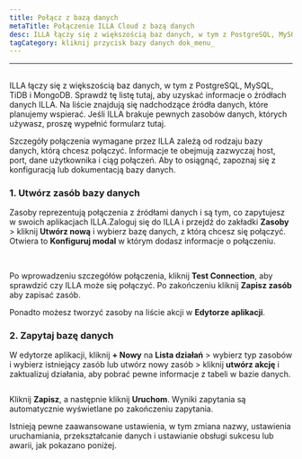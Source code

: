```yaml
---
title: Połącz z bazą danych
metaTitle: Połączenie ILLA Cloud z bazą danych
desc: ILLA łączy się z większością baz danych, w tym z PostgreSQL, MySQL, TiDB i MongoDB
tagCategory: kliknij przycisk bazy danych dok_menu_
---
```


* * *

## <Heading hidden>Połącz z bazą danych</Heading>

ILLA łączy się z większością baz danych, w tym z PostgreSQL, MySQL, TiDB i MongoDB. Sprawdź tę listę tutaj, aby uzyskać informacje o źródłach danych ILLA. Na liście znajdują się nadchodzące źródła danych, które planujemy wspierać. Jeśli ILLA brakuje pewnych zasobów danych, których używasz, proszę wypełnić formularz tutaj.

Szczegóły połączenia wymagane przez ILLA zależą od rodzaju bazy danych, którą chcesz połączyć. Informacje te obejmują zazwyczaj host, port, dane użytkownika i ciąg połączeń. Aby to osiągnąć, zapoznaj się z konfiguracją lub dokumentacją bazy danych.

### 1.  Utwórz zasób bazy danych

Zasoby reprezentują połączenia z źródłami danych i są tym, co zapytujesz w swoich aplikacjach ILLA.Zaloguj się do ILLA i przejdź do zakładki **Zasoby** > kliknij **Utwórz nową** i wybierz bazę danych, z którą chcesz się połączyć. Otwiera to **Konfiguruj modal** w którym dodasz informacje o połączeniu.

<img
  src='https://cdn.illacloud.com/official-website/img/docs/connect/connect-database/resources.png'
  alt=""
/>
<img
  src='https://cdn.illacloud.com/official-website/img/docs/connect/connect-database/config.png'
  alt=""
/>

Po wprowadzeniu szczegółów połączenia, kliknij **Test Connection**, aby sprawdzić czy ILLA może się połączyć. Po zakończeniu kliknij **Zapisz zasób** aby zapisać zasób.

Ponadto możesz tworzyć zasoby na liście akcji w **Edytorze aplikacji**.

### 2.  Zapytaj bazę danych

W edytorze aplikacji, kliknij **+ Nowy** na **Lista działań** > wybierz typ zasobów i wybierz istniejący zasób lub utwórz nowy zasób > kliknij **utwórz akcję** i zaktualizuj działania, aby pobrać pewne informacje z tabeli w bazie danych.

<img
  src='https://cdn.illacloud.com/official-website/img/docs/connect/connect-database/action.png'
  alt=""
/>

Kliknij **Zapisz**, a następnie kliknij **Uruchom**. Wyniki zapytania są automatycznie wyświetlane po zakończeniu zapytania.

Istnieją pewne zaawansowane ustawienia, w tym zmiana nazwy, ustawienia uruchamiania, przekształcanie danych i ustawianie obsługi sukcesu lub awarii, jak pokazano poniżej.

<img
  src='https://cdn.illacloud.com/official-website/img/docs/connect/connect-database/run.png'
  alt=""
/>
